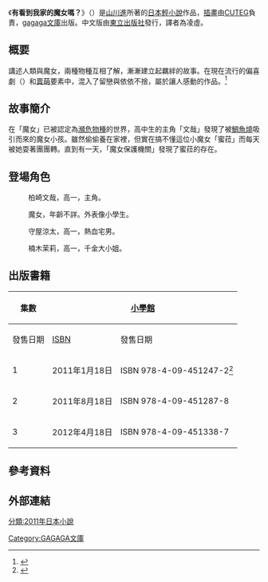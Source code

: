 {{未完結}}
{{Infobox animanga/Headerofja
|標題= 有看到我家的魔女嗎？
|圖像= 
|尺寸= 250px
|説明= 
|日文名稱= うちの魔女しりませんか?
|英文名稱= 
|類型= [[奇幻|奇幻]]、[[魔法|魔法]]、[[溫馨|溫馨]]
}}
{{Infobox animanga/Novel
|輕小說= 是
|著者= [[山川進|山川進]]
|插圖= [[CUTEG|CUTEG]]
|出版社= {{flagicon|Japan}} [[小學館|小學館]]<br />{{flagicon|Taiwan}} {{flagicon|Hong Kong}} [[東立出版社|東立出版社]]
|label= {{flagicon|Japan}} [[GAGAGA文庫|GAGAGA文庫]]
|連載雜誌= 
|開始= 2011年1月18日<ref>{{cite web|archiveurl=https://web.archive.org/web/20101218122906/http://gagaga-lululu.jp/gagaga/ |url=http://gagaga-lululu.jp/gagaga/ |archivedate=2010年12月18日 |title=1月刊は1月18日発売 |publisher=[[GAGAGA文庫|GAGAGA文庫]] |accessdate=2015年1月21日 |language=Ja |deadurl=yes }}</ref>
|結束= 
|冊數= 3卷
}}
{{Infobox animanga/Footerofja}}
《'''有看到我家的魔女嗎？'''》（{{lang-ja|うちの魔女しりませんか?}}）是[[山川進|山川進]]所著的[[日本|日本]][[輕小說|輕小說]]作品，[[插畫|插畫]]由[[CUTEG|CUTEG]]負責，[[gagaga文庫|gagaga文庫]]出版。中文版由[[東立出版社|東立出版社]]發行，譯者為凌虛。

==概要==
講述人類與魔女，兩種物種互相了解，漸漸建立起羈絆的故事。在現在流行的偏喜劇（{{lang|ja|コメディタッチ}}）和[[賣萌|賣萌]]要素中，混入了留戀與依依不捨，屬於讓人感動的作品。<ref>{{cite web|title=【ラノベの車窓から】第12回　『うちの魔女しりませんか？』|url=http://ln-news.com/archives/9409/%E3%80%90%E3%83%A9%E3%83%8E%E3%83%99%E3%81%AE%E8%BB%8A%E7%AA%93%E3%81%8B%E3%82%89%E3%80%91%E7%AC%AC12%E5%9B%9E%E3%80%80%E3%80%8E%E3%81%86%E3%81%A1%E3%81%AE%E9%AD%94%E5%A5%B3%E3%81%97%E3%82%8A%E3%81%BE/|publisher=Ln-news.com|accessdate=2014年8月20日|language=ja|archive-url=https://web.archive.org/web/20140821032100/http://ln-news.com/archives/9409/%E3%80%90%E3%83%A9%E3%83%8E%E3%83%99%E3%81%AE%E8%BB%8A%E7%AA%93%E3%81%8B%E3%82%89%E3%80%91%E7%AC%AC12%E5%9B%9E%E3%80%80%E3%80%8E%E3%81%86%E3%81%A1%E3%81%AE%E9%AD%94%E5%A5%B3%E3%81%97%E3%82%8A%E3%81%BE/|archive-date=2014年8月21日|dead-url=yes}}</ref>

== 故事簡介 ==
在「魔女」已被認定為[[瀕危物種|瀕危物種]]的世界，高中生的主角「文哉」發現了被[[鯛魚燒|鯛魚燒]]吸引而來的魔女小孩。雖然偷偷養在家裡，但實在搞不懂這位小魔女「蜜菈」而每天被她耍著團團轉。直到有一天，「魔女保護機關」發現了蜜菈的存在。

== 登場角色 ==
; {{nihongo|文哉|}}
: 柏崎文哉，高一，主角。

; {{nihongo|蜜菈|ミラ}}
: 魔女，年齡不詳。外表像小學生。

; {{nihongo|涼太|}}
: 守屋涼太，高一，熱血宅男。

; {{nihongo|茉莉|}}
: 楠木茉莉，高一，千金大小姐。

== 出版書籍 ==
{| class=wikitable style="font-size:small;"
!rowspan="2"|集數
!colspan="2"|{{flagicon|Japan}} [[小學館|小學館]]
!colspan="2"|{{flagicon|Hong Kong}} {{flagicon|Taiwan}} [[東立出版社|東立出版社]]
|-
!發售日期!![[ISBN|ISBN]]!!發售日期!!ISBN
|-
! 1
| 2011年1月18日
| ISBN 978-4-09-451247-2<ref>{{cite web|title=うちの魔女しりませんか？|url=http://www.shogakukan.co.jp/books/detail/_isbn_9784094512472|publisher=[[小學館|小學館]]|accessdate=2014年7月11日|language=ja|archive-date=2014年11月12日|archive-url=https://web.archive.org/web/20141112002044/http://www.shogakukan.co.jp/books/detail/_isbn_9784094512472|dead-url=no}}</ref>
| 2012年2月1日
| ISBN 978-986-10-9343-7<ref>{{cite web|title=《有看到我家的魔女嗎？ (第1集)》|url=http://www.tongli.com.tw/BookDetail.aspx?Bd=NJ0016001|publisher=[[東立出版社|東立出版社]]|accessdate=2014年7月11日|language=zh|archive-date=2016年3月4日|archive-url=https://web.archive.org/web/20160304122914/http://www.tongli.com.tw/BookDetail.aspx?Bd=NJ0016001|dead-url=no}}</ref>
|-
! 2
| 2011年8月18日
| ISBN 978-4-09-451287-8
| 2012年8月16日
| ISBN 978-986-317-643-5
|-
! 3
| 2012年4月18日
| ISBN 978-4-09-451338-7
| 2013年1月14日
| ISBN 978-986-324-729-6
|}

== 參考資料 ==
{{reflist}}

== 外部連結 ==

{{DEFAULTSORT:Uchi no majo shirimasen ka?}}
[[分類:2011年日本小說|分類:2011年日本小說]]
[[Category:GAGAGA文庫|Category:GAGAGA文庫]]